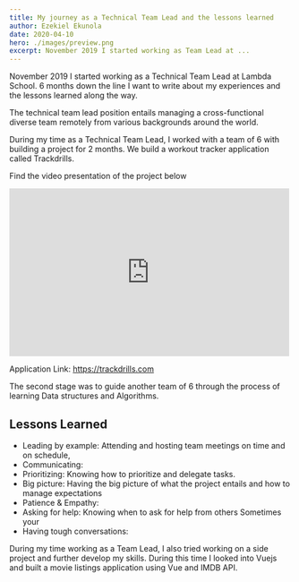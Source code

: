 ```yaml
---
title: My journey as a Technical Team Lead and the lessons learned
author: Ezekiel Ekunola
date: 2020-04-10
hero: ./images/preview.png
excerpt: November 2019 I started working as Team Lead at ...
---
```


November 2019 I started working as a Technical Team Lead at Lambda School. 6 months down the line I want to write about my experiences and the lessons learned along the way.

The technical team lead position entails managing a cross-functional diverse team remotely from various backgrounds around the world.

During my time as a Technical Team Lead, I worked with a team of 6 with building a project for 2 months. We build a workout tracker application called Trackdrills. 

Find the video presentation of the project below

<iframe style="margin:0 auto;" width="500" height="300" src="https://www.youtube.com/embed/SfKx1s_eONA" frameborder="0" allow="accelerometer; autoplay; encrypted-media; gyroscope; picture-in-picture" allowfullscreen></iframe>

Application Link: https://trackdrills.com

The second stage was to guide another team of 6 through the process of learning Data structures and Algorithms.


## Lessons Learned
- Leading by example: Attending and hosting team meetings on time and on schedule, 
- Communicating: 
- Prioritizing: Knowing how to prioritize and delegate tasks.
- Big picture: Having the big picture of what the project entails and how to manage expectations 
- Patience & Empathy: 
- Asking for help: Knowing when to ask for help from others Sometimes your 
- Having tough conversations: 


During my time working as a Team Lead, I also tried working on a side project and further develop my skills. During this time I looked into Vuejs and built a movie listings application using Vue and IMDB API.

